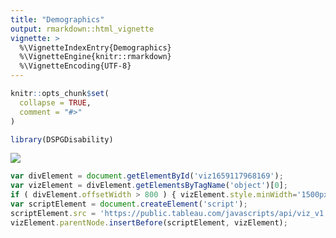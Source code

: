 ```yaml
---
title: "Demographics"
output: rmarkdown::html_vignette
vignette: >
  %\VignetteIndexEntry{Demographics}
  %\VignetteEngine{knitr::rmarkdown}
  %\VignetteEncoding{UTF-8}
---
```


```r
knitr::opts_chunk$set(
  collapse = TRUE,
  comment = "#>"
)
```

```r
library(DSPGDisability)
```

<div class='tableauPlaceholder' id='viz1659117968169' style='position: relative'><noscript><a href='#'><img alt=' ' src='https:&#47;&#47;public.tableau.com&#47;static&#47;images&#47;Da&#47;Dashboard_16588437984590&#47;Demographics&#47;1_rss.png' style='border: none' /></a></noscript><object class='tableauViz'  style='display:none;'><param name='host_url' value='https%3A%2F%2Fpublic.tableau.com%2F' /> <param name='embed_code_version' value='3' /> <param name='site_root' value='' /><param name='name' value='Dashboard_16588437984590&#47;Demographics' /><param name='tabs' value='yes' /><param name='toolbar' value='yes' /><param name='static_image' value='https:&#47;&#47;public.tableau.com&#47;static&#47;images&#47;Da&#47;Dashboard_16588437984590&#47;Demographics&#47;1.png' /> <param name='animate_transition' value='yes' /><param name='display_static_image' value='yes' /><param name='display_spinner' value='yes' /><param name='display_overlay' value='yes' /><param name='display_count' value='yes' /><param name='language' value='en-US' /></object></div>                


```js
var divElement = document.getElementById('viz1659117968169');                    
var vizElement = divElement.getElementsByTagName('object')[0];
if ( divElement.offsetWidth > 800 ) { vizElement.style.minWidth='1500px';vizElement.style.maxWidth='100%';vizElement.style.minHeight='2050px';vizElement.style.maxHeight=(divElement.offsetWidth*0.75)+'px';} else if ( divElement.offsetWidth > 500 ) { vizElement.style.minWidth='1500px';vizElement.style.maxWidth='100%';vizElement.style.minHeight='2050px';vizElement.style.maxHeight=(divElement.offsetWidth*0.75)+'px';} else { vizElement.style.minWidth='1024px';vizElement.style.maxWidth='100%';vizElement.style.minHeight='2650px';vizElement.style.maxHeight=(divElement.offsetWidth*1.77)+'px';}                     
var scriptElement = document.createElement('script');                    
scriptElement.src = 'https://public.tableau.com/javascripts/api/viz_v1.js';
vizElement.parentNode.insertBefore(scriptElement, vizElement);
```
